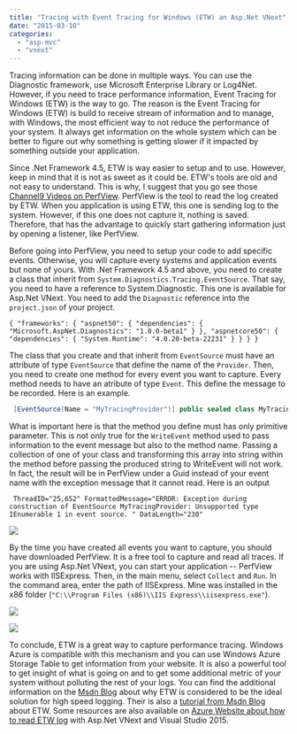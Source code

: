 ```yaml
---
title: "Tracing with Event Tracing for Windows (ETW) an Asp.Net VNext"
date: "2015-03-10"
categories: 
  - "asp-mvc"
  - "vnext"
---
```


Tracing information can be done in multiple ways. You can use the Diagnostic framework, use Microsoft Enterprise Library or Log4Net. However, if you need to trace performance information, Event Tracing for Windows (ETW) is the way to go. The reason is the Event Tracing for Windows (ETW) is build to receive stream of information and to manage, with Windows, the most efficient way to not reduce the performance of your system. It always get information on the whole system which can be better to figure out why something is getting slower if it impacted by something outside your application.

Since .Net Framework 4.5, ETW is way easier to setup and to use. However, keep in mind that it is not as sweet as it could be. ETW's tools are old and not easy to understand. This is why, I suggest that you go see those [Channel9 Videos on PerfView](http://channel9.msdn.com/series/PerfView-tutorial "PerfView Channel9"). PerfView is the tool to read the log created by ETW. When you application is using ETW, this one is sending log to the system. However, if this one does not capture it, nothing is saved. Therefore, that has the advantage to quickly start gathering information just by opening a listener, like PerfView.

Before going into PerfView, you need to setup your code to add specific events. Otherwise, you will capture every systems and application events but none of yours. With .Net Framework 4.5 and above, you need to create a class that inherit from `System.Diagnostics.Tracing.EventSource`. That say, you need to have a reference to System.Diagnostic. This one is available for Asp.Net VNext. You need to add the `Diagnostic` reference into the `project.json` of your project.

``` 
{ "frameworks": { "aspnet50": { "dependencies": { "Microsoft.AspNet.Diagnostics": "1.0.0-beta1" } }, "aspnetcore50": { "dependencies": { "System.Runtime": "4.0.20-beta-22231" } } } } 
``` 

The class that you create and that inherit from `EventSource` must have an attribute of type `EventSource` that define the name of the `Provider`. Then, you need to create one method for every event you want to capture. Every method needs to have an atribute of type `Event`. This define the message to be recorded. Here is an example.


```csharp
 [EventSource(Name = "MyTracingProvider")] public sealed class MyTracingProviderEventSource : EventSource { [Event(1, Message = "Method '{1}' begin", Level = EventLevel.Informational)] public void MethodCallBegin(string methodName) { if (this.IsEnabled()) { WriteEvent(1, methodName); } } } 
```

What is important here is that the method you define must has only primitive parameter. This is not only true for the `WriteEvent` method used to pass information to the event message but also to the method name. Passing a collection of one of your class and transforming this array into string within the method before passing the produced string to WriteEvent will not work. In fact, the result will be in PerfView under a Guid instead of your event name with the exception message that it cannot read. Here is an output 

``` 
 ThreadID="25,652" FormattedMessage="ERROR: Exception during construction of EventSource MyTracingProvider: Unsupported type IEnumerable 1 in event source. " DataLength="230" 
``` 

 ![](/images/blog/PerfViewErrorParameters-400x229.png)

By the time you have created all events you want to capture, you should have downloaded PerfView. It is a free tool to capture and read all traces. If you are using Asp.Net VNext, you can start your application -- PerfView works with IISExpress. Then, in the main menu, select `Collect` and `Run`. In the command area, enter the path of IISExpress. Mine was installed in the x86 folder (`"C:\\Program Files (x86)\\IIS Express\\iisexpress.exe"`). 

![](/images/blog/PerfViewCommand-400x218.png)

![](/images/blog/Events-400x185.png)

To conclude, ETW is a great way to capture performance tracing. Windows Azure is compatible with this mechanism and you can use Windows Azure Storage Table to get information from your website. It is also a powerful tool to get insight of what is going on and to get some additional metric of your system without polluting the rest of your logs. You can find the additional information on the [Msdn Blog](http://blogs.msdn.com/b/vancem/archive/2012/08/13/windows-high-speed-logging-etw-in-c-net-using-system-diagnostics-tracing-eventsource.aspx) about why ETW is considered to be the ideal solution for high speed logging. Their is also a [tutorial from Msdn Blog](http://blogs.msdn.com/b/vancem/archive/2012/07/09/logging-your-own-etw-events-in-c-system-diagnostics-tracing-eventsource.aspx) about ETW. Some resources are also available on [Azure Website about how to read ETW log](http://azure.microsoft.com/blog/2014/11/12/announcing-azure-sdk-2-5-for-net-and-visual-studio-2015-preview/) with Asp.Net VNext and Visual Studio 2015.
